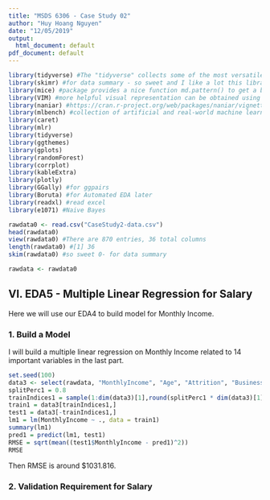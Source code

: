```yaml
---
title: "MSDS 6306 - Case Study 02"
author: "Huy Hoang Nguyen"
date: "12/05/2019"
output:
  html_document: default
pdf_document: default
---
```





```r
library(tidyverse) #The "tidyverse" collects some of the most versatile R packages: ggplot2, dplyr, tidyr, readr, purrr, and tibble. The packages work in harmony to clean, process, model, and visualize data.
library(skimr) #for data summary - so sweet and I like a lot this library
library(mice) #package provides a nice function md.pattern() to get a better understanding of the pattern of missing data
library(VIM) #more helpful visual representation can be obtained using the VIM package for agrr
library(naniar) #https://cran.r-project.org/web/packages/naniar/vignettes/getting-started-w-naniar.html (for gg_mis_var) (Missing values)
library(mlbench) #collection of artificial and real-world machine learning benchmark problems, including, e.g., several data sets from the UCI repository. (also has BostonHousing)
library(caret)
library(mlr)
library(tidyverse)
library(ggthemes)
library(gplots)
library(randomForest)
library(corrplot)
library(kableExtra)
library(plotly)
library(GGally) #for ggpairs
library(Boruta) #for Automated EDA later
library(readxl) #read excel
library(e1071) #Naive Bayes

```


```r


rawdata0 <- read.csv("CaseStudy2-data.csv")
head(rawdata0)
view(rawdata0) #There are 870 entries, 36 total columns
length(rawdata0) #[1] 36
skim(rawdata0) #so sweet 0- for data summary

rawdata <- rawdata0
```


## VI. EDA5 - Multiple Linear Regression for Salary 


Here we will use our EDA4 to build model for Monthly Income.


### 1. Build a Model   


I will build a multiple linear regression on Monthly Income related to 14 important variables in the last part.



```r

set.seed(100)
data3 <- select(rawdata, "MonthlyIncome", "Age", "Attrition", "BusinessTravel", "Department", "Education", "JobLevel", "JobRole", "NumCompaniesWorked", "TotalWorkingYears", "YearsAtCompany", "YearsInCurrentRole", "YearsSinceLastPromotion", "YearsWithCurrManager")
splitPerc1 = 0.8
trainIndices1 = sample(1:dim(data3)[1],round(splitPerc1 * dim(data3)[1]))
train1 = data3[trainIndices1,]
test1 = data3[-trainIndices1,]
lm1 = lm(MonthlyIncome ~ ., data = train1)
summary(lm1)
pred1 = predict(lm1, test1)
RMSE = sqrt(mean((test1$MonthlyIncome - pred1)^2))
RMSE


```


Then RMSE is around $1031.816.   



### 2. Validation Requirement for Salary





